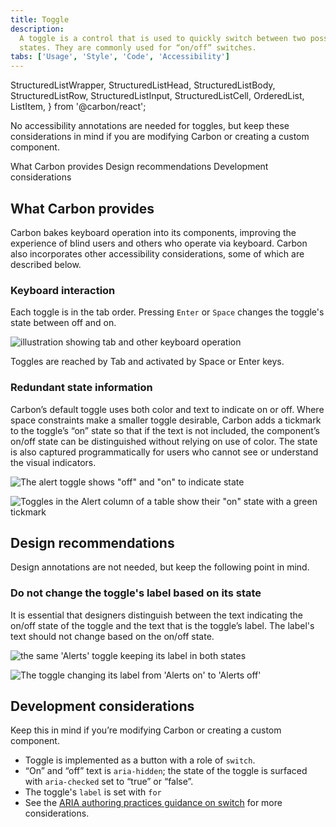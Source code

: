 ```yaml
---
title: Toggle
description:
  A toggle is a control that is used to quickly switch between two possible
  states. They are commonly used for “on/off” switches.
tabs: ['Usage', 'Style', 'Code', 'Accessibility']
---
```


  StructuredListWrapper,
  StructuredListHead,
  StructuredListBody,
  StructuredListRow,
  StructuredListInput,
  StructuredListCell,
  OrderedList,
  ListItem,
} from '@carbon/react';

<PageDescription>

No accessibility annotations are needed for toggles, but keep these
considerations in mind if you are modifying Carbon or creating a custom
component.

</PageDescription>

<AnchorLinks>

<AnchorLink>What Carbon provides</AnchorLink>
<AnchorLink>Design recommendations</AnchorLink>
<AnchorLink>Development considerations</AnchorLink>

</AnchorLinks>

## What Carbon provides

Carbon bakes keyboard operation into its components, improving the experience of
blind users and others who operate via keyboard. Carbon also incorporates other
accessibility considerations, some of which are described below.

### Keyboard interaction

Each toggle is in the tab order. Pressing `Enter` or `Space` changes the
toggle's state between off and on.

<Row>
<Column colLg={8}>

![illustration showing tab and other keyboard operation](images/toggle-accessibility-1.png)

<Caption>
  Toggles are reached by Tab and activated by Space or Enter keys.
</Caption>

</Column>
</Row>

### Redundant state information

Carbon’s default toggle uses both color and text to indicate on or off. Where
space constraints make a smaller toggle desirable, Carbon adds a tickmark to the
toggle’s “on” state so that if the text is not included, the component’s on/off
state can be distinguished without relying on use of color. The state is also
captured programmatically for users who cannot see or understand the visual
indicators.

<DoDontRow>
  <DoDont caption="Do include the on/off text for the toggle's state whenever space permits.">

![The alert toggle shows "off" and "on" to indicate state](images/toggle-accessibility-2-do.png)

  </DoDont>
  <DoDont caption="Where space is confined, use the tickmark variation in lieu of on/off text.">

![Toggles in the Alert column of a table show their "on" state with a green tickmark](images/toggle-accessibility-3-do.png)

  </DoDont>
</DoDontRow>

## Design recommendations

Design annotations are not needed, but keep the following point in mind.

### Do not change the toggle's label based on its state

It is essential that designers distinguish between the text indicating the
on/off state of the toggle and the text that is the toggle’s label. The label's
text should not change based on the on/off state.

<DoDontRow>
  <DoDont caption="Do keep the label consistent. Only change the state text between On and Off.">

![the same 'Alerts' toggle keeping its label in both states](images/toggle-accessibility-4-do.png)

  </DoDont>
  <DoDont type="dont" caption="Do not change the label text as a way of indicating the toggle's on/off state.">

![The toggle changing its label from 'Alerts on' to 'Alerts off'](images/toggle-accessibility-4-dont.png)

  </DoDont>
</DoDontRow>

## Development considerations

Keep this in mind if you’re modifying Carbon or creating a custom component.

- Toggle is implemented as a button with a role of `switch`.
- “On” and “off” text is `aria-hidden`; the state of the toggle is surfaced with
  `aria-checked` set to “true” or “false”.
- The toggle's `label` is set with `for`
- See the
  [ARIA authoring practices guidance on switch](https://w3c.github.io/aria-practices/#switch)
  for more considerations.
